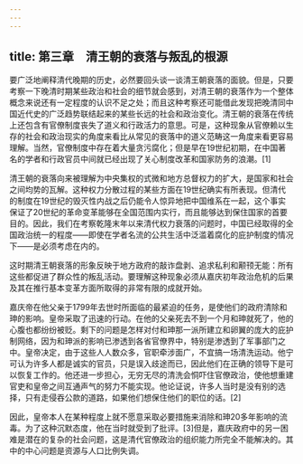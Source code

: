 ```yaml
---
---
---
```

title: 第三章　清王朝的衰落与叛乱的根源
---



要广泛地阐释清代晚期的历史，必然要回头谈一谈清王朝衰落的面貌。但是，只要考察一下晚清时期某些政治和社会的细节就会感到，对清王朝的衰落作为一个整体概念来说还有一定程度的认识不足之处；而且这种考察还可能借此发现把晚清同中国近代史的广泛趋势联结起来的某些长远的社会和政治变化。清王朝的衰落在传统上还包含有官僚制度丧失了道义和行政活力的意思。可是，这种现象从官僚赖以生存的社会和政治现实的角度来看比从常见的衰落中的道义范畴这一角度来看更容易理解。当然，官僚制度中存在着大量贪污腐化；但是早在19世纪初期，在中国著名的学者和行政官员中间就已经出现了关心制度改革和国家防务的浪潮。[1]

清王朝的衰落向来被理解为中央集权的式微和地方总督权力的扩大，是国家和社会之间均势的瓦解。这种权力分散过程的某些方面在19世纪确实有所表现。但清代的制度在19世纪的毁灭性内战之后仍能令人惊异地把中国维系在一起，这个事实保证了20世纪的革命变革能够在全国范围内实行，而且能够达到保住国家的首要目的。因此，我们在考察乾隆末年以来清代权力衰落的问题时，中国已经取得的全国政治统一的程度——即使在学者名流的公共生活中泛滥着腐化的庇护制度的情况下——是必须考虑在内的。

这时期清王朝衰落的形象反映于地方政府的敲诈盘剥、追求私利和颟顸无能：所有这些都促进了群众性的叛乱活动。要理解这种现象必须从嘉庆初年政治危机的后果及其在推行基本变革方面所取得的非常有限的成就开始。

嘉庆帝在他父亲于1799年去世时所面临的最紧迫的任务，是使他们的政府清除和珅的影响。皇帝采取了迅速的行动。在他的父亲死去不到一个月和珅就死了，他的心腹也都纷纷被贬。剩下的问题是怎样对付和珅那一派所建立和卵翼的庞大的庇护制网络，因为和珅派的影响已渗透到各省官僚界中，特别是渗透到了军事部门之中。皇帝决定，由于这些人人数众多，官职牵涉面广，不宜搞一场清洗运动。他宁可认为许多人都是诚实的官员，只是误入歧途而已，因此他们在正确的领导下是可以恢复工作的。他还进一步担心，无穷无尽的清洗会恫吓住官僚政治，使他想重建官吏和皇帝之间互通声气的努力不能实现。他论证说，许多人当时是没有别的选择，只有走侵吞公款的道路，如果他们想保住他们的职位的话。[2]

因此，皇帝本人在某种程度上就不愿意采取必要措施来消除和珅20多年影响的流毒。为了这种沉默态度，他在当时就受到了批评。[3]但是，嘉庆政府中的另一困难是潜在的复杂的社会问题，这是清代官僚政治的组织能力所完全不能解决的。其中的中心问题是资源与人口比例失调。